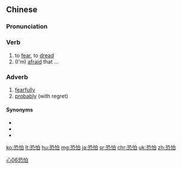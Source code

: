==Chinese==
{{zh-forms}}

===Pronunciation===
{{zh-pron
|m=kǒngpà
|c=hung2 paa3
|ma=Zh-kongpà.ogg
|cat=v,adv
}}

===Verb===
{{zh-verb}}

# to [[fear]], to [[dread]]
# (I'm) [[afraid]] that ...

===Adverb===
{{zh-adv}}

# [[fearfully]]
# [[probably]] (with regret)

====Synonyms====
* {{zh-l|可怕}}
* {{zh-l|唯恐}}
* {{zh-l|只怕}}

[[Category:Elementary Mandarin|心06恐怕]]

[[ko:恐怕]]
[[lt:恐怕]]
[[hu:恐怕]]
[[mg:恐怕]]
[[ja:恐怕]]
[[sr:恐怕]]
[[chr:恐怕]]
[[uk:恐怕]]
[[zh:恐怕]]